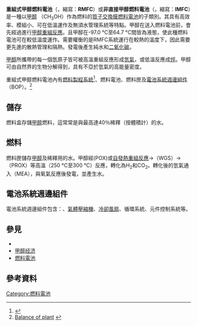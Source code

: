 '''重組式甲醇燃料電池'''（{{lang-en|Reformed Methanol Fuel Cell}}，縮寫：'''RMFC'''）或'''非直接甲醇燃料電池'''（{{lang-en|Indirect Methanol Fuel Cell}}，縮寫：'''IMFC'''）是一種以[[甲醇|甲醇]] （CH<sub>3</sub>OH）作為燃料的[[質子交換膜燃料電池|質子交換膜燃料電池]]的子類別。其具有高效率、模組小、可在低溫運作及無須水管理系統等特點。甲醇在送入燃料電池前，會先經過{{link-en|甲醇重組器|Methane reformer|重組器}}進行[[重組反應|甲醇重組反應]]。且甲醇在-97.0 °C至64.7 °C間皆為液態，使此種燃料電池可在較低溫度運作。需要權衡的是RMFC系統運行在較熱的溫度下，因此需要更先進的散熱管理和隔熱。發電後產生純水和[[二氧化碳|二氧化碳]]。

[[甲醇|甲醇]]所攜帶的每一個氫原子皆可被高溫重組反應形成[[氫氣|氫氣]]，或低溫反應成[[烴|烴]]。甲醇可由自然界的生物分解得到，具有不亞於氫氣的高能量密度。

重組式甲醇燃料電池內有[[燃料製程系統|燃料製程系統]]<ref>{{Cite web |url=http://www.istanbul.edu.tr/eng/ee/jeee/main/pages/issues/is51/51005.pdf |title=fuel processing system |accessdate=2014-02-04 |archive-date=2019-06-30 |archive-url=https://web.archive.org/web/20190630231009/http://www.istanbul.edu.tr/eng/ee/jeee/main/pages/issues/is51/51005.pdf |dead-url=no }}</ref>、燃料電池、燃料匣及[[電池系統週邊組件|電池系統週邊組件]]（BOP）。<ref>[http://www.fuelcellseminar.com/pdf/2005/Thursday-Nov17/Fisher_Allison_275.PDF Balance of plant] {{webarchive|url=https://web.archive.org/web/20070411183650/http://www.fuelcellseminar.com/pdf/2005/Thursday-Nov17/Fisher_Allison_275.PDF |date=2007-04-11 }}</ref>

== 儲存 ==
燃料盒存儲[[甲醇|甲醇]]燃料，這常常是與最高達40％稀釋（按體積計）的水。

== 燃料 ==
燃料匣儲存[[甲醇|甲醇]]及稀釋用的水。甲醇經{{link-en|部分氧化反應|Partial oxidation}}(POX)或[[自發熱重組反應|自發熱重組反應]]→{{link-en|水氣轉移反應|Water-gas shift reaction}}（WGS）→{{link-en|偏好性氧化反應|PROX}}（PROX）等高溫（250 °C至300 °C）反應，轉化為H<sub>2</sub>和CO<sub>2</sub>。轉化後的氫氣通入{{link-en|膜電極組體|Membrane electrode assembly}}（MEA），與氧氣反應後發電，並產生水。

== 電池系統週邊組件 ==
電池系統週邊組件包含：{{link-en|燃料泵|Fuel pump}}、[[壓縮機|氣體壓縮機]]、[[冷卻風扇|冷卻風扇]]、循環系統、元件控制系統等。

==參見==
* {{link-en|甲醇重組器|Methane reformer}}
* [[甲醇经济|甲醇经济]]
* [[燃料電池|燃料電池]]

== 參考資料 ==
{{Reflist}}

{{燃料電池}}

[[Category:燃料電池|Category:燃料電池]]